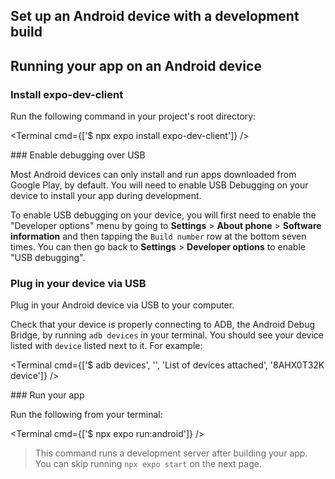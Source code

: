 

## Set up an Android device with a development build

<BuildEnvironmentSwitch />

<AndroidStudioEnvironmentInstructions />

<AndroidStudioInstructions />

## Running your app on an Android device

<Step label="1">

### Install expo-dev-client

Run the following command in your project's root directory:

<Terminal cmd={['$ npx expo install expo-dev-client']} />

</Step>

<Step label="2">
### Enable debugging over USB

Most Android devices can only install and run apps downloaded from Google Play, by default. You will need to enable USB Debugging on your device to install your app during development.

To enable USB debugging on your device, you will first need to enable the "Developer options" menu by going to **Settings** > **About phone** > **Software information** and then tapping the `Build number` row at the bottom seven times. You can then go back to **Settings** > **Developer options** to enable "USB debugging".

</Step>

<Step label="3">

### Plug in your device via USB

Plug in your Android device via USB to your computer.

Check that your device is properly connecting to ADB, the Android Debug Bridge, by running `adb devices` in your terminal. You should see your device listed with `device` listed next to it. For example:

<Terminal cmd={['$ adb devices', '', 'List of devices attached', '8AHX0T32K	device']} />

</Step>

<Step label="4">
### Run your app

Run the following from your terminal:

<Terminal cmd={['$ npx expo run:android']} />

> This command runs a development server after building your app. You can skip running `npx expo start` on the next page.

</Step>
